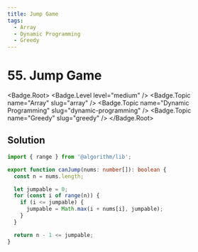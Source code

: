 ```yaml
---
title: Jump Game
tags:
  - Array
  - Dynamic Programming
  - Greedy
---
```


# 55. Jump Game

<Badge.Root>
  <Badge.Level level="medium" />
  <Badge.Topic name="Array" slug="array" />
  <Badge.Topic name="Dynamic Programming" slug="dynamic-programming" />
  <Badge.Topic name="Greedy" slug="greedy" />
</Badge.Root>

## Solution

```typescript filename="solution.ts" copy
import { range } from '@algorithm/lib';

export function canJump(nums: number[]): boolean {
  const n = nums.length;

  let jumpable = 0;
  for (const i of range(n)) {
    if (i <= jumpable) {
      jumpable = Math.max(i + nums[i], jumpable);
    }
  }

  return n - 1 <= jumpable;
}
```

<ProblemLink
  codingSite="leetcode"
  href="https://leetcode.com/problems/jump-game"
  title="Jump Game"
/>
